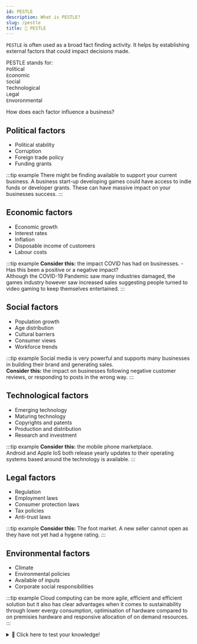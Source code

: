 ```yaml
---
id: PESTLE
description: What is PESTLE?
slug: /pestle
title: 🤔 PESTLE
---
```


`PESTLE` is often used as a broad fact finding activity. It helps by establishing external factors that could impact decisions made. 

PESTLE stands for: <br />
`P`olitical <br />
`E`conomic <br />
`S`ocial <br />
`T`echnological <br />
`L`egal <br />
`E`nvoronmental <br />

How does each factor influence a business?

## Political factors
- Political stability
- Corruption
- Foreign trade policy
- Funding grants

:::tip example
There might be finding available to support your current business. A business start-up developing games could have access to indie funds or developer grants. These can have massive impact on your businesses success. 
:::

## Economic factors
- Economic growth
- Interest rates
- Inflation
- Disposable income of customers
- Labour costs

:::tip example
**Consider this:** the impact COVID has had on businesses. - Has this been a positive or a negative impact? <br />
Although the COVID-19 Pandemic saw many industries damaged, the games industry however saw increased sales suggesting people turned to video gaming to keep themselves entertained.
:::

## Social factors
- Population growth
- Age distribution 
- Cultural barriers
- Consumer views
- Workforce trends

:::tip example
Social media is very powerful and supports many businesses in building their brand and generating sales. <br />
**Consider this:** the impact on businesses following negative customer reviews, or responding to posts in the wrong way.
:::

## Technological factors
- Emerging technology
- Maturing technology
- Copyrights and patents
- Production and distribution
- Research and investment

:::tip example
**Consider this:** the mobile phone marketplace. <br />
Android and Apple IoS both release yearly updates to their operating systems based around the technology is available.
:::

## Legal factors
- Regulation
- Employment laws
- Consumer protection laws
- Tax policies
- Anti-trust laws

:::tip example
**Consider this:** The foot market. A new seller cannot open as they have not yet had a hygene rating. 
:::

## Environmental factors
- Climate
- Environmental policies
- Available of inputs
- Corporate social responsibilities

:::tip example
Cloud computing can be more agile, efficient and efficient solution but it also has clear advantages when it comes to sustainability through lower evergy consumption, optimisation of hardware compared to on premisies hardware and responsive allocation of on demand resources.
:::

<details>
  <summary>🧠 Click here to test your knowledge! </summary>

<iframe src="https://quizlet.com/679353808/match/embed?i=3loczc&x=1jj1" height="500" width="100%"></iframe>

</details>